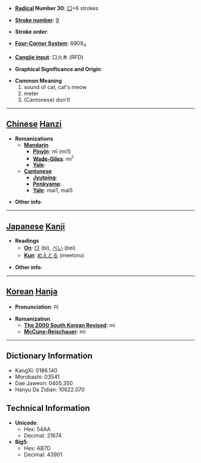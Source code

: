 * '''[[Wiktionary:Chinese radical index| Radical]] Number 30''': [[Wiktionary:Chinese radical index 口|口]]+6 strokes

* '''[[Wiktionary:Chinese total strokes index|Stroke number]]''': [[Wiktionary:Chinese total strokes index 9|9]]

* '''Stroke order''': 

* '''[[Wiktionary:Chinese four corner index|Four-Corner System]]''': 6909<sub>4</sub>

* '''[[Wiktionary:Chinese Cangjie index|Cangjie input]]''': 口火木 (RFD)

* '''Graphical Significance and Origin''': 

* '''Common Meaning'''
*#sound of cat, cat's meow
*# meter
*# (Cantonese) don't!


----

== [[Chinese]] [[Hanzi]] ==

* '''Romanizations'''
** '''[[Mandarin]]'''
*** '''[[Pinyin]]''': mī (mi1)
*** '''[[Wade-Giles]]''': mi<sup>1</sup>
*** '''[[Yale]]''': 
** '''[[Cantonese]]'''
*** '''[[Jyutping]]''':
*** '''[[Penkyamp]]''': 
*** '''[[Yale]]''': mai1, mai5

* '''Other info''': 

----

== [[Japanese]] [[Kanji]] ==

* '''Readings'''
** '''[[On]]''': [[び]] (bi), [[べい]] (bei)
** '''[[Kun]]''': [[めえとる]] (meetoru)

* '''Other info''':  

----

== [[Korean]] [[Hanja]] ==

* '''Pronunciation''': 미

* '''Romanization'''
** '''[[The 2000 South Korean Revised Romanization|The 2000 South Korean Revised]]''': mi
** '''[[McCune-Reischauer]]''': mi

----

== Dictionary Information ==

* KangXi: 0186.140
* Morobashi: 03541
* Dae Jaweon: 0405.350
* Hanyu Da Zidian: 10622.070

== Technical Information ==

* '''Unicode''':
** Hex: 54AA
** Decimal: 21674
* '''Big5''':
** Hex: AB7D
** Decimal: 43901